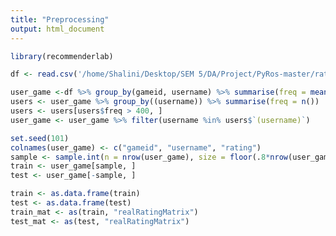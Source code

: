 ```yaml
---
title: "Preprocessing"
output: html_document
---
```

```r
library(recommenderlab)
```

```r
df <- read.csv('/home/Shalini/Desktop/SEM 5/DA/Project/PyRos-master/ratings.csv')
```

```r
user_game <-df %>% group_by(gameid, username) %>% summarise(freq = mean(rating))
users <- user_game %>% group_by((username)) %>% summarise(freq = n())
users <- users[users$freq > 400, ]
user_game <- user_game %>% filter(username %in% users$`(username)`)
```

```r
set.seed(101)
colnames(user_game) <- c("gameid", "username", "rating")
sample <- sample.int(n = nrow(user_game), size = floor(.8*nrow(user_game)), replace = F)
train <- user_game[sample, ]
test <- user_game[-sample, ]
```
 
```r
train <- as.data.frame(train)
test <- as.data.frame(test)
train_mat <- as(train, "realRatingMatrix")
test_mat <- as(test, "realRatingMatrix") 
```

